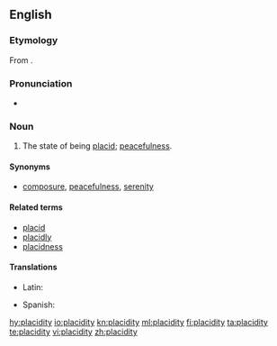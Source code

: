 ==English==

===Etymology===
From {{etyl|la|en}} {{term|placiditās||mildness, placidity|lang=la}}.

===Pronunciation===
* {{a|US}} {{IPA|/pləˈsɪd.ə.ti/}}

===Noun===
{{en-noun|-}}

# The state of being [[placid]]; [[peacefulness]].

====Synonyms====
* {{sense|state of being placid}} [[composure]], [[peacefulness]], [[serenity]]

====Related terms====
* [[placid]]
* [[placidly]]
* [[placidness]]

====Translations====
{{trans-top|state of being placid}}
* Latin: {{t|la|placiditās|f}}
{{trans-mid}}
* Spanish: {{t+|es|placidez|f}}
{{trans-bottom}}

[[hy:placidity]]
[[io:placidity]]
[[kn:placidity]]
[[ml:placidity]]
[[fi:placidity]]
[[ta:placidity]]
[[te:placidity]]
[[vi:placidity]]
[[zh:placidity]]